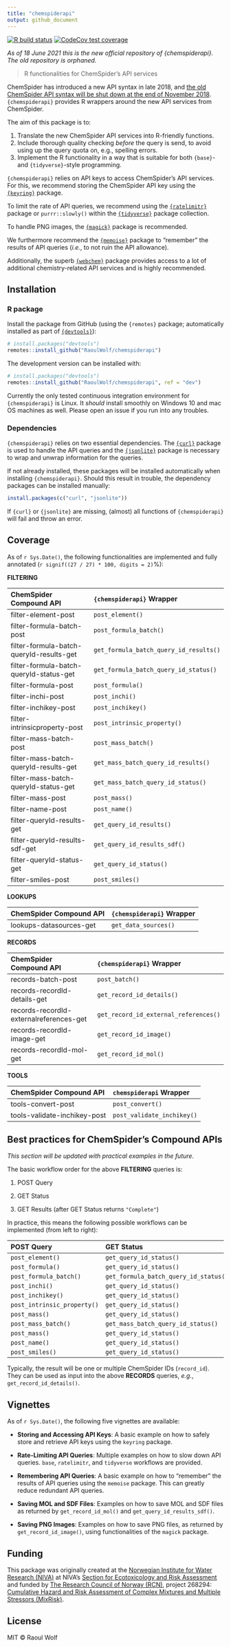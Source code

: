 ```yaml
---
title: "chemspiderapi"
output: github_document
---
```


<!-- README.md is generated from README.Rmd. Please edit that file -->

<!-- badges: start -->
[![R build status](https://github.com/NIVANorge/chemspiderapi/workflows/R-CMD-check/badge.svg)](https://github.com/NIVANorge/chemspiderapi/actions)
[![CodeCov test coverage](https://codecov.io/gh/NIVANorge/chemspiderapi/branch/master/graph/badge.svg)](https://codecov.io/gh/NIVANorge/chemspiderapi?branch=master)
<!-- badges: end -->

*As of 18 June 2021 this is the new official repository of {chemspiderapi}. The old repository is orphaned.*

> R functionalities for ChemSpider's API services

ChemSpider has introduced a new API syntax in late 2018, and [the old ChemSpider API syntax will be shut down at the end of November 2018](http://link.rsc.org/rsps/m/xSq8Cm8ovjN8-Elm0eYB3Sey61zutqNIUUaMcyc14sQ). `{chemspiderapi}` provides R wrappers around the new API services from ChemSpider. 

The aim of this package is to:

1) Translate the new ChemSpider API services into R-friendly functions.
2) Include thorough quality checking *before* the query is send, to avoid using up the query quota on, e.g., spelling errors.
3) Implement the R functionality in a way that is suitable for both `{base}`- and `{tidyverse}`-style programming.

`{chemspiderapi}` relies on API keys to access ChemSpider's API services. For this, we recommend storing the ChemSpider API key using the [`{keyring}`](https://cran.r-project.org/package=keyring) package.

To limit the rate of API queries, we recommend using the  [`{ratelimitr}`](https://cran.r-project.org/package=ratelimitr) package or `purrr::slowly()` within the  [`{tidyverse}`](https://cran.r-project.org/package=tidyverse) package collection.

To handle PNG images, the [`{magick}`](https://cran.r-project.org/package=magick) package is recommended.

We furthermore recommend the [`{memoise}`](https://cran.r-project.org/package=memoise) package to "remember" the results of API queries (*i.e.*, to not ruin the API allowance).

Additionally, the superb [`{webchem}`](https://cran.r-project.org/web/packages/webchem/) package provides access to a lot of additional chemistry-related API services and is highly recommended.

## Installation

### R package

Install the package from GitHub (using the `{remotes}` package; automatically installed as part of  [`{devtools}`](https://cran.r-project.org/package=devtools)):

```r
# install.packages("devtools")
remotes::install_github("RaoulWolf/chemspiderapi")
```

The development version can be installed with:
```r
# install.packages("devtools")
remotes::install_github("RaoulWolf/chemspiderapi", ref = "dev")
```


Currently the only tested continuous integration environment for `{chemspiderapi}` is Linux. It *should* install smoothly on Windows 10 and mac OS machines as well. Please open an issue if you run into any troubles. 

### Dependencies

`{chemspiderapi}` relies on two essential dependencies. The [`{curl}`](https://cran.r-project.org/package=curl) package is used to handle the API queries and the [`{jsonlite}`](https://cran.r-project.org/package=jsonlite) package is necessary to wrap and unwrap information for the queries.

If not already installed, these packages will be installed automatically when installing `{chemspiderapi}`. Should this result in trouble, the dependency packages can be installed manually:

```r
install.packages(c("curl", "jsonlite"))
```

If `{curl}` or `{jsonlite}` are missing, (almost) all functions of `{chemspiderapi}` will fail and throw an error.


## Coverage

As of `r Sys.Date()`, the following functionalities are implemented and fully annotated (`r signif((27 / 27) * 100, digits = 2)`%):

**FILTERING**

| ChemSpider Compound API                  | `{chemspiderapi}` Wrapper              |
|:---------------------------------------- |:-------------------------------------- |
| filter-element-post                      | `post_element()`                       |
| filter-formula-batch-post                | `post_formula_batch()`                 |
| filter-formula-batch-queryId-results-get | `get_formula_batch_query_id_results()` |
| filter-formula-batch-queryId-status-get  | `get_formula_batch_query_id_status()`  |
| filter-formula-post                      | `post_formula()`                       |
| filter-inchi-post                        | `post_inchi()`                         |
| filter-inchikey-post                     | `post_inchikey()`                      |
| filter-intrinsicproperty-post            | `post_intrinsic_property()`            |
| filter-mass-batch-post                   | `post_mass_batch()`                    |
| filter-mass-batch-queryId-results-get    | `get_mass_batch_query_id_results()`    |
| filter-mass-batch-queryId-status-get     | `get_mass_batch_query_id_status()`     |
| filter-mass-post                         | `post_mass()`                          |
| filter-name-post                         | `post_name()`                          |
| filter-queryId-results-get               | `get_query_id_results()`               |
| filter-queryId-results-sdf-get           | `get_query_id_results_sdf()`           |
| filter-queryId-status-get                | `get_query_id_status()`                |
| filter-smiles-post                       | `post_smiles()`                        |

**LOOKUPS**

| ChemSpider Compound API | `{chemspiderapi}` Wrapper  |
|:----------------------- |:-------------------------- |
| lookups-datasources-get | `get_data_sources()`       |

**RECORDS**

| ChemSpider Compound API                 | `{chemspiderapi}` Wrapper             |
|:--------------------------------------- |:------------------------------------- |
| records-batch-post                      | `post_batch()`                        |
| records-recordId-details-get            | `get_record_id_details()`             |
| records-recordId-externalreferences-get | `get_record_id_external_references()` |
| records-recordId-image-get              | `get_record_id_image()`               |
| records-recordId-mol-get                | `get_record_id_mol()`                 |

**TOOLS**

| ChemSpider Compound API      | `chemspiderapi` Wrapper    |
|:---------------------------- |:-------------------------- |
| tools-convert-post           | `post_convert()`           |
| tools-validate-inchikey-post | `post_validate_inchikey()` |


## Best practices for ChemSpider's Compound APIs

_This section will be updated with practical examples in the future._

The basic workflow order for the above **FILTERING** queries is: 

1) POST Query

2) GET Status

3) GET Results (after GET Status returns `"Complete"`)

In practice, this means the following possible workflows can be implemented (from left to right):

| POST Query                  | GET Status                            | GET Results                            |
:---------------------------- |:------------------------------------- |:-------------------------------------- |
| `post_element()`            | `get_query_id_status()`               | `get_query_id_results()`               |
| `post_formula()`            | `get_query_id_status()`               | `get_query_id_results()`               |
| `post_formula_batch()`      | `get_formula_batch_query_id_status()` | `get_formula_batch_query_id_results()` |
| `post_inchi()`              | `get_query_id_status()`               | `get_query_id_results()`               |
| `post_inchikey()`           | `get_query_id_status()`               | `get_query_id_results()`               |
| `post_intrinsic_property()` | `get_query_id_status()`               | `get_query_id_results()`               |
| `post_mass()`               | `get_query_id_status()`               | `get_query_id_results()`               |
| `post_mass_batch()`         | `get_mass_batch_query_id_status()`    | `get_mass_batch_query_id_results()`    |
| `post_mass()`               | `get_query_id_status()`               | `get_query_id_results()`               |
| `post_name()`               | `get_query_id_status()`               | `get_query_id_results()`               |
| `post_smiles()`             | `get_query_id_status()`               | `get_query_id_results()`               |

Typically, the result will be one or multiple ChemSpider IDs (`record_id`). They can be used as input into the above **RECORDS** queries, *e.g.*, `get_record_id_details()`.

## Vignettes

As of `r Sys.Date()`, the following five vignettes are available:

* **Storing and Accessing API Keys**: A basic example on how to safely store and retrieve API keys using the `keyring` package.

* **Rate-Limiting API Queries**: Multiple examples on how to slow down API queries. `base`, `ratelimitr`, and `tidyverse` workflows are provided.

* **Remembering API Queries**: A basic example on how to "remember" the results of API queries using the `memoise` package. This can greatly reduce redundant API queries.

* **Saving MOL and SDF Files**: Examples on how to save MOL and SDF files as returned by `get_record_id_mol()` and `get_query_id_results_sdf()`.

* **Saving PNG Images**: Examples on how to save PNG files, as returned by `get_record_id_image()`, using functionalities of the `magick` package.

## Funding

This package was originally created at the [Norwegian Institute for Water Research (NIVA)](https://www.niva.no/en) at NIVA's [Section for Ecotoxicology and Risk Assessment](https://www.niva.no/en/research/ecotoxicology_and_risk_assessment) and funded by [The Research Council of Norway (RCN)](https://www.forskningsradet.no/en/), project 268294: [Cumulative Hazard and Risk Assessment of Complex Mixtures and Multiple Stressors (MixRisk)](https://www.forskningsradet.no/prosjektbanken/#/project/NFR/268294/Sprak=en).

## License

MIT &copy; Raoul Wolf
